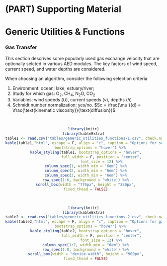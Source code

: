 # (PART)  Supporting Material {-}

# Generic Utilities & Functions {#genericUtilitiesFunctions}

<!-- ## Overview -->


<!-- ## Physico-chemical -->

### Gas Transfer {#GAS}

This section descrives some popularly used gas exchange velocity that are optionally selcted in various AED modules. The key factors of wind speed, current speed, and water depths are considered.

When choosing an algorithm, consider the following selection criteria:

1. Environment: ocean; lake; estuary/river;
2. Study for which gas: O~2~, CH~4~, N~2~O, CO~2~
3. Variables: wind speeds ($U$), current speeds ($v$), depths ($h$)
4. Schmidt number normalization: yes/no. $Sc = \frac{\mu }{d} = \frac{\text{kinematic viscosity}}{\text{diffusion}}$

<br>

<center>
```r
library(knitr)
library(kableExtra)
table1 <- read.csv("tables/generic_utilities_functions-1.csv", check.names=FALSE)
kable(table1,"html", escape = F, align = "c", caption = "Options for schmidt number calculation in gas-exchange calculations.",
      bootstrap_options = "hover") %>%
  kable_styling(table1, bootstrap_options = "hover",
                full_width = F, position = "center",
                font_size = 12) %>%
  column_spec(1, width_min = "6em") %>%
  column_spec(2, width_min = "6em") %>%
  column_spec(3, width_min = "6em") %>%
  row_spec(1:6, background = 'white') %>%
  scroll_box(width = "770px", height = "380px",
  fixed_thead = FALSE)
```
</center>
<br>
<center>
```r
library(knitr)
library(kableExtra)
table2 <- read.csv("tables/generic_utilities_functions-2.csv", check.names=FALSE)
kable(table2,"html", escape = F, align = "c", caption = "Options for gas exchnage velocity calculation.",
      bootstrap_options = "hover") %>%
  kable_styling(table2, bootstrap_options = "hover",
                full_width = F, position = "center",
                font_size = 12) %>%
  column_spec(1:7, width_min = "6em") %>%
  row_spec(1:8, background = 'white') %>%
  scroll_box(width = "device-width", height = "900px",
  fixed_thead = FALSE)
```
</center>

<!-- ## Biological -->
